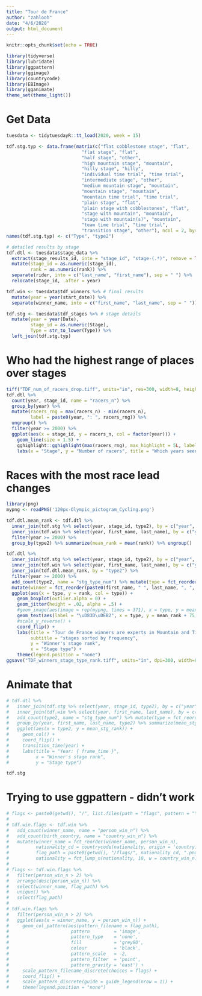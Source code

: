 ```yaml
---
title: "Tour de France"
author: "zahlooh"
date: "4/6/2020"
output: html_document
---
```


```r
knitr::opts_chunk$set(echo = TRUE)

library(tidyverse)
library(lubridate)
library(ggpattern)
library(ggimage)
library(countrycode)
library(EBImage)
library(gganimate)
theme_set(theme_light())
```

# Get Data
```r
tuesdata <- tidytuesdayR::tt_load(2020, week = 15)

tdf.stg.typ <- data.frame(matrix(c("flat cobblestone stage", "flat",
                            "flat stage", "flat",
                            "half stage", "other",
                            "high mountain stage", "mountain", 
                            "hilly stage", "hilly",
                            "individual time trial", "time trial",
                            "intermediate stage", "other",
                            "medium mountain stage", "mountain",
                            "mountain stage", "mountain",
                            "mountain time trial", "time trial",
                            "plain stage", "flat",
                            "plain stage with cobblestones", "flat",
                            "stage with mountain", "mountain",
                            "stage with mountain(s)", "mountain",
                            "team time trial", "time trial",
                            "transition stage", "other"), ncol = 2, byrow = TRUE))
names(tdf.stg.typ) <- c("Type", "type2")

# detailed results by stage
tdf.dtl <- tuesdata$stage_data %>%
  extract(stage_results_id, into = "stage_id", "stage-(.*)", remove = TRUE) %>%
  mutate(stage_id = as.numeric(stage_id),
         rank = as.numeric(rank)) %>%
  separate(rider, into = c("last_name", "first_name"), sep = " ") %>%
  relocate(stage_id, .after = year)

tdf.win <- tuesdata$tdf_winners %>% # final results
  mutate(year = year(start_date)) %>%
  separate(winner_name, into = c("first_name", "last_name", sep = " "))

tdf.stg <- tuesdata$tdf_stages %>% # stage details
  mutate(year = year(Date),
         stage_id = as.numeric(Stage),
         Type = str_to_lower(Type)) %>%
  left_join(tdf.stg.typ)

```

# Who had the highest range of places over stages
```r
tiff("TDF_num_of_racers_drop.tiff", units="in", res=300, width=8, height=4.5)
tdf.dtl %>%
  count(year, stage_id, name = "racers_n") %>%
  group_by(year) %>%
  mutate(racers_rng = max(racers_n) - min(racers_n),
         label = paste0(year, ": ", racers_rng)) %>%
  ungroup() %>%
  filter(year >= 2000) %>%
  ggplot(aes(x = stage_id, y = racers_n, col = factor(year))) +
    geom_line(size = 1.5) +
    gghighlight::gghighlight(max(racers_rng), max_highlight = 5L, label_key = label) +
    labs(x = "Stage", y = "Number of racers", title = "Which years seen the highest drop in number of racers over stages?", subtitle = "Races not earlier than 2000")
```

# Races with the most race lead changes
```r
library(png)
mypng <- readPNG('120px-Olympic_pictogram_Cycling.png')

tdf.dtl.mean_rank <- tdf.dtl %>%
  inner_join(tdf.stg %>% select(year, stage_id, type2), by = c("year", "stage_id")) %>%
  inner_join(tdf.win %>% select(year, first_name, last_name), by = c("year", "first_name", "last_name")) %>%
  filter(year >= 2000) %>%
  group_by(type2) %>% summarize(mean_rank = mean(rank)) %>% ungroup()

tdf.dtl %>%
  inner_join(tdf.stg %>% select(year, stage_id, type2), by = c("year", "stage_id")) %>%
  inner_join(tdf.win %>% select(year, first_name, last_name), by = c("year", "first_name", "last_name")) %>%
  inner_join(tdf.dtl.mean_rank, by = "type2") %>%
  filter(year >= 2000) %>%
  add_count(type2, name = "stg_type_num") %>% mutate(type = fct_reorder(type2, stg_type_num)) %>%
  mutate(winner = fct_reorder(paste0(first_name, " ", last_name, ", ", year), year)) %>%
  ggplot(aes(x = type, y = rank, col = type)) +
    geom_boxplot(outlier.alpha = 0) +
    geom_jitter(height = .02, alpha = .5) +
    #geom_image(aes(image = rep(mypng, times = 371), x = type, y = mean_rank + 100), inherit.aes = FALSE) +
    geom_text(aes(label = "\uD83D\uDEB2", x = type, y = mean_rank + 75, angle = 0, vjust = 0), size = 20) +
    #scale_y_reverse() +
    coord_flip() +
    labs(title = "Tour de France winners are experts in Mountain and Time Trial stages",
         subtitle = "stages sorted by frequency",
         y = "Winner's stage rank",
         x = "Stage type") +
    theme(legend.position = "none")
ggsave("TDF_winners_stage_type_rank.tiff", units="in", dpi=300, width=8, height=4.5)

```

# Animate that
```r
# tdf.dtl %>%
#   inner_join(tdf.stg %>% select(year, stage_id, type2), by = c("year", "stage_id")) %>%
#   inner_join(tdf.win %>% select(year, first_name, last_name), by = c("year", "first_name", "last_name")) %>%
#   add_count(type2, name = "stg_type_num") %>% mutate(type = fct_reorder(type2, stg_type_num)) %>%
#   group_by(year, first_name, last_name, type2) %>% summarize(mean_stg_rank = mean(rank)) %>% ungroup() %>%
#   ggplot(aes(x = type2, y = mean_stg_rank)) +
#     geom_col() +
#     coord_flip() +
#     transition_time(year) +
#     labs(title = "Year: { frame_time }",
#          x = "Winner's stage rank",
#          y = "Stage type")
```


```r
tdf.stg
```


# Trying to use ggpattern - didn't work
```r
# flags <- paste0(getwd(), "/", list.files(path = "flags", pattern = "\\.png$", full.names = TRUE)) %>% unlist()
# 
# tdf.win.flags <- tdf.win %>% 
#   add_count(winner_name, name = "person_win_n") %>%
#   add_count(birth_country, name = "country_win_n") %>%
#   mutate(winner_name = fct_reorder(winner_name, person_win_n),
#          nationality_cd = countrycode(nationality, origin = 'country.name', destination = 'iso2c') %>% str_to_lower(),
#          flag_path = paste0(getwd(), "/flags/", nationality_cd, ".png"),
#          nationality = fct_lump_n(nationality, 10, w = country_win_n))
# 
# flags <- tdf.win.flags %>%
#   filter(person_win_n > 2) %>%
#   arrange(desc(person_win_n)) %>%
#   select(winner_name, flag_path) %>%
#   unique() %>%
#   select(flag_path)
# 
# tdf.win.flags %>%
#   filter(person_win_n > 2) %>%
#   ggplot(aes(x = winner_name, y = person_win_n)) +
#     geom_col_pattern(aes(pattern_filename = flag_path),
#                       pattern         = 'image',
#                       pattern_type    = 'none',
#                       fill            = 'grey80',
#                       colour          = 'black',
#                       pattern_scale   = -2,
#                       pattern_filter  = 'point',
#                       pattern_gravity = 'east') +
#     scale_pattern_filename_discrete(choices = flags) +
#     coord_flip() +
#     scale_pattern_discrete(guide = guide_legend(nrow = 1)) +
#     theme(legend.position = "none")
```

